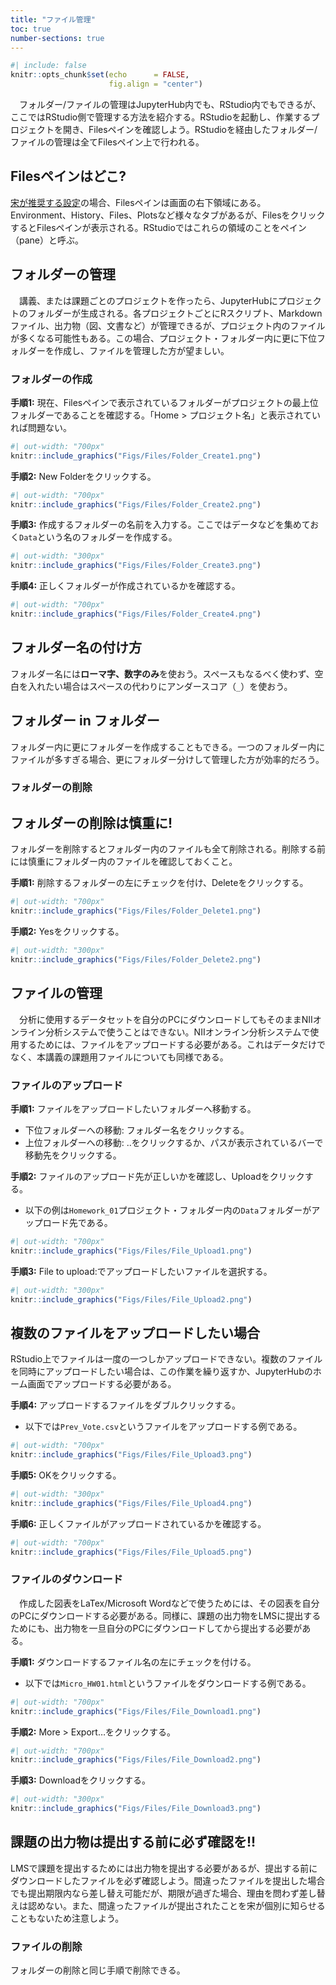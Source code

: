 ```yaml
---
title: "ファイル管理"
toc: true
number-sections: true
---
```


```r
#| include: false
knitr::opts_chunk$set(echo      = FALSE,
                      fig.align = "center")
```

　フォルダー/ファイルの管理はJupyterHub内でも、RStudio内でもできるが、ここではRStudio側で管理する方法を紹介する。RStudioを起動し、作業するプロジェクトを開き、Filesペインを確認しよう。RStudioを経由したフォルダー/ファイルの管理は全てFilesペイン上で行われる。

:::{.callout-note}
## Filesペインはどこ?

[宋が推奨する設定](rstudio.html)の場合、Filesペインは画面の右下領域にある。Environment、History、Files、Plotsなど様々なタブがあるが、FilesをクリックするとFilesペインが表示される。RStudioではこれらの領域のことをペイン（pane）と呼ぶ。
:::

## フォルダーの管理

　講義、または課題ごとのプロジェクトを作ったら、JupyterHubにプロジェクトのフォルダーが生成される。各プロジェクトごとにRスクリプト、Markdownファイル、出力物（図、文書など）が管理できるが、プロジェクト内のファイルが多くなる可能性もある。この場合、プロジェクト・フォルダー内に更に下位フォルダーを作成し、ファイルを管理した方が望ましい。

### フォルダーの作成

**手順1:** 現在、Filesペインで表示されているフォルダーがプロジェクトの最上位フォルダーであることを確認する。「Home > プロジェクト名」と表示されていれば問題ない。

```r
#| out-width: "700px"
knitr::include_graphics("Figs/Files/Folder_Create1.png")
```

**手順2:** New Folderをクリックする。

```r
#| out-width: "700px"
knitr::include_graphics("Figs/Files/Folder_Create2.png")
```

**手順3:** 作成するフォルダーの名前を入力する。ここではデータなどを集めておく`Data`という名のフォルダーを作成する。

```r
#| out-width: "300px"
knitr::include_graphics("Figs/Files/Folder_Create3.png")
```

**手順4:** 正しくフォルダーが作成されているかを確認する。

```r
#| out-width: "700px"
knitr::include_graphics("Figs/Files/Folder_Create4.png")
```

:::{.callout-important}
## フォルダー名の付け方

フォルダー名には**ローマ字、数字のみ**を使おう。スペースもなるべく使わず、空白を入れたい場合はスペースの代わりにアンダースコア（`_`）を使おう。
:::

:::{.callout-tip}
## フォルダー in フォルダー

フォルダー内に更にフォルダーを作成することもできる。一つのフォルダー内にファイルが多すぎる場合、更にフォルダー分けして管理した方が効率的だろう。
:::

### フォルダーの削除

:::{.callout-important}
## フォルダーの削除は慎重に!

フォルダーを削除するとフォルダー内のファイルも全て削除される。削除する前には慎重にフォルダー内のファイルを確認しておくこと。
:::

**手順1:** 削除するフォルダーの左にチェックを付け、Deleteをクリックする。

```r
#| out-width: "700px"
knitr::include_graphics("Figs/Files/Folder_Delete1.png")
```

**手順2:** Yesをクリックする。

```r
#| out-width: "300px"
knitr::include_graphics("Figs/Files/Folder_Delete2.png")
```

## ファイルの管理

　分析に使用するデータセットを自分のPCにダウンロードしてもそのままNIIオンライン分析システムで使うことはできない。NIIオンライン分析システムで使用するためには、ファイルをアップロードする必要がある。これはデータだけでなく、本講義の課題用ファイルについても同様である。

### ファイルのアップロード

**手順1:** ファイルをアップロードしたいフォルダーへ移動する。

* 下位フォルダーへの移動: フォルダー名をクリックする。
* 上位フォルダーへの移動: ..をクリックするか、パスが表示されているバーで移動先をクリックする。

**手順2:** ファイルのアップロード先が正しいかを確認し、Uploadをクリックする。

* 以下の例は`Homework_01`プロジェクト・フォルダー内の`Data`フォルダーがアップロード先である。

```r
#| out-width: "700px"
knitr::include_graphics("Figs/Files/File_Upload1.png")
```

**手順3:** File to upload:でアップロードしたいファイルを選択する。

```r
#| out-width: "300px"
knitr::include_graphics("Figs/Files/File_Upload2.png")
```

:::{.callout-note}
## 複数のファイルをアップロードしたい場合

RStudio上でファイルは一度の一つしかアップロードできない。複数のファイルを同時にアップロードしたい場合は、この作業を繰り返すか、JupyterHubのホーム画面でアップロードする必要がある。
:::

**手順4:** アップロードするファイルをダブルクリックする。

* 以下では`Prev_Vote.csv`というファイルをアップロードする例である。

```r
#| out-width: "700px"
knitr::include_graphics("Figs/Files/File_Upload3.png")
```

**手順5:** OKをクリックする。

```r
#| out-width: "300px"
knitr::include_graphics("Figs/Files/File_Upload4.png")
```

**手順6:** 正しくファイルがアップロードされているかを確認する。

```r
#| out-width: "700px"
knitr::include_graphics("Figs/Files/File_Upload5.png")
```

### ファイルのダウンロード

　作成した図表をLaTex/Microsoft Wordなどで使うためには、その図表を自分のPCにダウンロードする必要がある。同様に、課題の出力物をLMSに提出するためにも、出力物を一旦自分のPCにダウンロードしてから提出する必要がある。

**手順1:** ダウンロードするファイル名の左にチェックを付ける。

* 以下では`Micro_HW01.html`というファイルをダウンロードする例である。

```r
#| out-width: "700px"
knitr::include_graphics("Figs/Files/File_Download1.png")
```

**手順2:** More > Export...をクリックする。

```r
#| out-width: "700px"
knitr::include_graphics("Figs/Files/File_Download2.png")
```

**手順3:** Downloadをクリックする。

```r
#| out-width: "300px"
knitr::include_graphics("Figs/Files/File_Download3.png")
```

:::{.callout-important}
## 課題の出力物は提出する前に必ず確認を!!

LMSで課題を提出するためには出力物を提出する必要があるが、提出する前にダウンロードしたファイルを必ず確認しよう。間違ったファイルを提出した場合でも提出期限内なら差し替え可能だが、期限が過ぎた場合、理由を問わず差し替えは認めない。また、間違ったファイルが提出されたことを宋が個別に知らせることもないため注意しよう。
:::

### ファイルの削除

フォルダーの削除と同じ手順で削除できる。